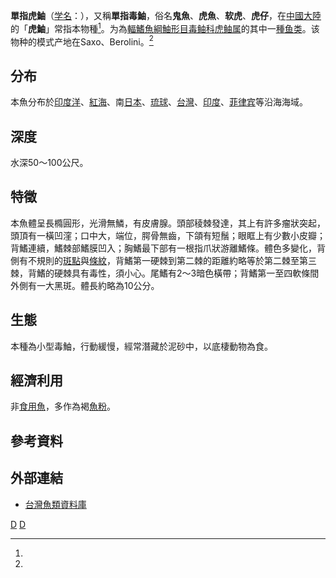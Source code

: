 {{Speciesbox 
| taxon = Minous monodactylus
| image = MinousMonodactylus.png
| status = NE
| status_system = IUCN3.1
| authority = Bloch & Schneider, 1801<ref name=id8507>{{cite web| url =http://www.bioinfo.cn/db05/BjdwSpecies.php?action=view&id=8507| title =虎鲉| work =《中国动物物种编目数据库》| publisher =中国科学院微生物研究所| author =中国科学院动物研究所| accessdate =2009-04-16| deadurl =yes| archiveurl =https://web.archive.org/web/20160305091912/http://www.bioinfo.cn/db05/BjdwSpecies.php?action=view&id=8507| archivedate =2016-03-05}}</ref>
}}
'''單指虎鮋'''（[[学名|学名]]：{{lang|la|''Minous monodactylus''}}），又稱'''單指毒鮋'''，俗名'''鬼魚'''、'''虎魚'''、'''软虎'''、'''虎仔'''，在[[中國大陸|中國大陸]]的「'''虎鮋'''」常指本物種<ref name=id8507/>。为為[[輻鰭魚綱|輻鰭魚綱]][[鮋形目|鮋形目]][[毒鲉科|毒鲉科]][[虎鲉属|虎鲉属]]的其中一[[種|種]][[鱼类|鱼类]]。该物种的模式产地在Saxo、Berolini。<ref name=id8507/>

==分布==
本魚分布於[[印度洋|印度洋]]、[[紅海|紅海]]、南[[日本|日本]]、[[琉球|琉球]]、[[台灣|台灣]]、[[印度|印度]]、[[菲律宾|菲律宾]]等沿海海域。

==深度==
水深50～100公尺。

==特徵==
本魚體呈長橢圓形，光滑無鱗，有皮膚腺。頭部稜棘發達，其上有許多瘤狀突起，頭頂有一橫凹漥；口中大，端位，腭骨無齒，下頜有短鬚；眼眶上有少數小皮瓣；背鰭連續，鰭棘部鰭膜凹入；胸鰭最下部有一根指爪狀游離鰭條。體色多變化，背側有不規則的[[斑點|斑點]]與[[條紋|條紋]]，背鰭第一硬棘到第二棘的距離約略等於第二棘至第三棘，背鰭的硬棘具有毒性，須小心。尾鰭有2～3暗色橫帶；背鰭第一至四軟條間外側有一大黑斑。體長約略為10公分。

==生態==
本種為小型毒鮋，行動緩慢，經常潛藏於泥砂中，以底棲動物為食。

==經濟利用==
非[[食用魚|食用魚]]，多作為褐[[魚粉|魚粉]]。

==參考資料==
{{reflist}}

== 外部連結 ==
{{Wikispecies|Minous monodactylus}}
*[http://fishdb.sinica.edu.tw/chi/species.php?id=382843 台灣魚類資料庫]{{Wayback|url=http://fishdb.sinica.edu.tw/chi/species.php?id=382843 |date=20160304191214 }}
{{Taxonbar|from=Q5034684}}

[[Category:虎鲉属|D]]
[[Category:1801年描述的魚類|D]]